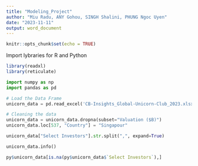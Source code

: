 ```yaml
---
title: "Modeling_Project"
author: "Miu Radu, ANY Gohou, SINGH Shalini, PHUNG Ngoc Uyen"
date: "2023-11-11"
output: word_document
---
```


```r
knitr::opts_chunk$set(echo = TRUE)
```

Import lybraries for R and Python

```r
library(readxl)
library(reticulate)
```

```python
import numpy as np 
import pandas as pd
```

```python
# Load the Data Frame
unicorn_data = pd.read_excel('CB-Insights_Global-Unicorn-Club_2023.xlsx')
```

```python
# Cleaning the data
unicorn_data = unicorn_data.dropna(subset="Valuation ($B)")
unicorn_data.loc[537, "Country"] = "Singapour"

unicorn_data["Select Investors"].str.split(",", expand=True)

unicorn_data.info()
```


```r
py$unicorn_data[is.na(py$unicorn_data$`Select Investors`),]
```

